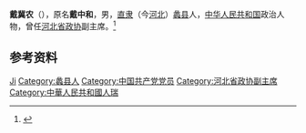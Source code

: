'''戴冀农'''（{{bd|1909年||2010年|5月3日}}），原名'''戴中和'''，男，[[直隶|直隶]]（今[[河北|河北]]）[[蠡县|蠡县]]人，[[中华人民共和国|中华人民共和国]]政治人物，曾任[[河北省政协|河北省政协]]副主席。<ref>{{Cite book|title=中华人民共和国职官志|author=何虎生, 李耀东, 向常福主编|publisher=中国社会出版社|year=2003|isbn=9787800883934|location=北京|pages=}}</ref>

== 参考资料 ==
{{reflist}}

{{中国人物小作品}}

{{Authority control}}
{{DEFAULTSORT:Dai戴}}
[[Category:戴姓|Ji]]
[[Category:蠡县人|Category:蠡县人]]
[[Category:中国共产党党员|Category:中国共产党党员]]
[[Category:河北省政协副主席|Category:河北省政协副主席]]
[[Category:中華人民共和國人瑞|Category:中華人民共和國人瑞]]